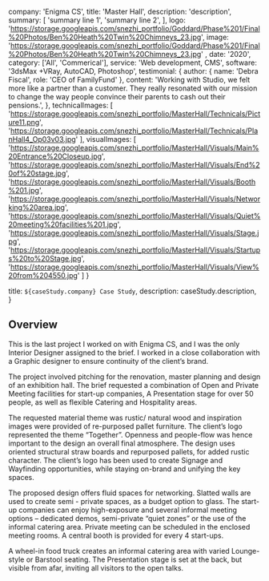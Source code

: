 
  company: 'Enigma CS',
  title: 'Master Hall',
  description:
    'description',
  summary: [
    'summary line 1',
    'summary line 2',
  ],
  logo: 'https://storage.googleapis.com/snezhi_portfolio/Goddard/Phase%201/Final%20Photos/Ben%20Heath%20Twin%20Chimneys_23.jpg',
  image: 'https://storage.googleapis.com/snezhi_portfolio/Goddard/Phase%201/Final%20Photos/Ben%20Heath%20Twin%20Chimneys_23.jpg' ,
  date: '2020',
  category: ['All', 'Commerical'],
  service: 'Web development, CMS',
  software: '3dsMax +VRay, AutoCAD, Photoshop',
  testimonial: {
    author: { name: 'Debra Fiscal', role: 'CEO of FamilyFund' },
    content:
      'Working with Studio, we felt more like a partner than a customer. They really resonated with our mission to change the way people convince their parents to cash out their pensions.',
  },
  technicalImages: [
    'https://storage.googleapis.com/snezhi_portfolio/MasterHall/Technicals/Picture11.png',
    'https://storage.googleapis.com/snezhi_portfolio/MasterHall/Technicals/PlanHall4_Op03v03.jpg'
  ],
  visualImages: [
    'https://storage.googleapis.com/snezhi_portfolio/MasterHall/Visuals/Main%20Entrance%20Closeup.jpg',
    'https://storage.googleapis.com/snezhi_portfolio/MasterHall/Visuals/End%20of%20stage.jpg',
    'https://storage.googleapis.com/snezhi_portfolio/MasterHall/Visuals/Booth%201.jpg',
    'https://storage.googleapis.com/snezhi_portfolio/MasterHall/Visuals/Networking%20area.jpg',
    'https://storage.googleapis.com/snezhi_portfolio/MasterHall/Visuals/Quiet%20meeting%20facilities%201.jpg',
    'https://storage.googleapis.com/snezhi_portfolio/MasterHall/Visuals/Stage.jpg',
    'https://storage.googleapis.com/snezhi_portfolio/MasterHall/Visuals/Startups%20to%20Stage.jpg',
    'https://storage.googleapis.com/snezhi_portfolio/MasterHall/Visuals/View%20from%204550.jpg'
  ]
}

  title: `${caseStudy.company} Case Study`,
  description: caseStudy.description,
}

## Overview

This is the last project I worked on with Enigma CS, and I was the only Interior Designer assigned to the brief. I worked in a close collaboration with a Graphic designer to ensure continuity of the client’s brand.

The project involved pitching for the renovation, master planning and design of an exhibition hall.
The brief requested a combination of Open and Private Meeting facilities for start-up companies,
A Presentation stage for over 50 people, as well as flexible Catering and Hospitality areas.

The requested material theme was rustic/ natural wood and inspiration images were provided of re-purposed pallet furniture. The client’s logo represented the theme “Together”. Openness and people-flow was hence important to the design an overall final atmosphere.
The design uses oriented structural straw boards and repurposed pallets, for added rustic character. The client’s logo has been used to create Signage and Wayfinding opportunities, while staying on-brand and unifying the key spaces.

The proposed design offers fluid spaces for networking. Slatted walls are used to create semi - private spaces, as a budget option to glass. The start-up companies can enjoy high-exposure and several informal meeting options – dedicated demos, semi-private “quiet zones” or the use of the informal catering area.
Private meeting can be scheduled in the enclosed meeting rooms. A central booth is provided for every 4 start-ups.

A wheel-in food truck creates an informal catering area with varied Lounge-style or Barstool seating.
The Presentation stage is set at the back, but visible from afar, inviting all visitors to the open talks.


